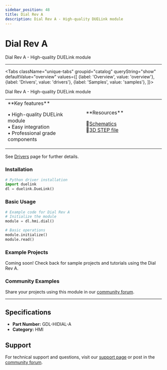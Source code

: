 ```yaml
---
sidebar_position: 48
title: Dial Rev A
description: Dial Rev A - High-quality DUELink module
---
```



# Dial Rev A

<ProductImageSelector 
  partNumber="hidial-a"
  productName="Dial Rev A"
/>

Dial Rev A - High-quality DUELink module

---

<Tabs className="unique-tabs" groupid="catalog" queryString="show" defaultValue="overview"
  values={[
    {label: 'Overview', value: 'overview'},
    {label: 'Drivers', value: 'drivers'},
    {label: 'Samples', value: 'samples'},
  ]}>

<TabItem value="overview">

Dial Rev A - High-quality DUELink module

<table><td width='50%'>
**Key features**

• High-quality DUELink module<br/>
• Easy integration<br/>
• Professional grade components<br/>

</td><td width='50%'>
**Resources**
 
📄[Schematics](/static/sch/hidial-a.pdf)<br/>
🔩[3D STEP file](/static/3d/HIDIAL-A.step)<br/>

</td></table>

</TabItem>

<TabItem value="drivers">

See [Drivers](../../engine/drivers) page for further details.

### Installation

```python
# Python driver installation
import duelink
dl = duelink.DueLink()
```

### Basic Usage

```python
# Example code for Dial Rev A
# Initialize the module
module = dl.hmi.dial()

# Basic operations
module.initialize()
module.read()
```

</TabItem>

<TabItem value="samples">

### Example Projects

Coming soon! Check back for sample projects and tutorials using the Dial Rev A.

### Community Examples

Share your projects using this module in our [community forum](https://forums.ghielectronics.com).

</TabItem>

</Tabs>

---

## Specifications

- **Part Number:** GDL-HIDIAL-A
- **Category:** HMI

## Support

For technical support and questions, visit our [support page](../../support) or post in the [community forum](https://forums.ghielectronics.com).
